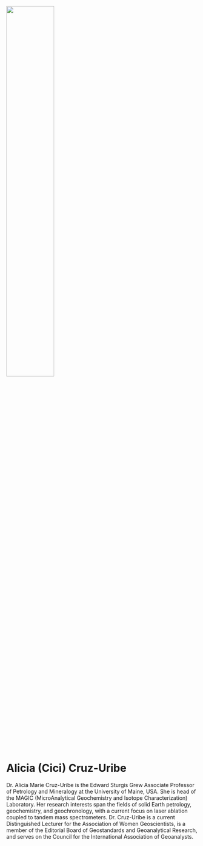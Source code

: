 ![](profile/cruz-uribe.jpg){fig-alt="Dr. Alicia (Cici) Cruz-Uribe " width="50%"}

# Alicia (Cici) Cruz-Uribe {.unnumbered}

Dr. Alicia Marie Cruz-Uribe is the Edward Sturgis Grew Associate Professor of Petrology and Mineralogy at the University of Maine, USA. She is head of the MAGIC (MicroAnalytical Geochemistry and Isotope Characterization) Laboratory. Her research interests span the fields of solid Earth petrology, geochemistry, and geochronology, with a current focus on laser ablation coupled to tandem mass spectrometers. Dr. Cruz-Uribe is a current Distinguished Lecturer for the Association of Women Geoscientists, is a member of the Editorial Board of Geostandards and Geoanalytical Research, and serves on the Council for the International Association of Geoanalysts. 

